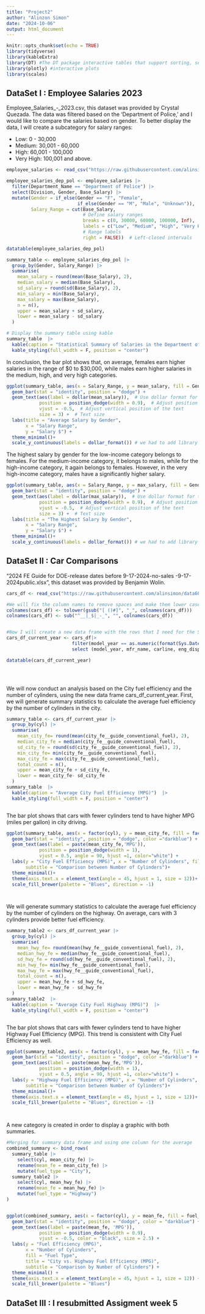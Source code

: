 ---
title: "Project2"
author: "Alinzon Simon"
date: "2024-10-06"
output: html_document
---

```{r setup, include=FALSE}
knitr::opts_chunk$set(echo = TRUE)
library(tidyverse)
library(kableExtra)
library(DT) #The DT package interactive tables that support sorting, searching, and pagination
library(plotly) #interactive plots 
library(scales)
```

## DataSet I : Employee Salaries 2023

Employee_Salaries_-_2023.csv, this dataset was provided by Crystal Quezada.
The data was filtered based on the 'Department of Police,' and I would like to compare the salaries based on gender. To better display the data, I will create a subcategory for salary ranges:

* Low: 0 - 30,000\n
* Medium: 30,001 - 60,000\n
* High: 60,001 - 100,000\n
* Very High: 100,001 and above.


```{r load_data, echo=TRUE}

employee_salaries <- read_csv("https://raw.githubusercontent.com/alinsimon/data607/refs/heads/main/Employee_Salaries_-_2023.csv",show_col_types = FALSE)

employee_salaries_dep_pol <- employee_salaries |>
  filter(Department_Name == "Department of Police") |>
  select(Division, Gender, Base_Salary) |>
  mutate(Gender = if_else(Gender == "F", "Female", 
                          if_else(Gender == "M", "Male", "Unknown")),
         Salary_Range = cut(Base_Salary, 
                            # Define salary ranges
                            breaks = c(0, 30000, 60000, 100000, Inf),  
                            labels = c("Low", "Medium", "High", "Very High"),  
                            # Range labels
                            right = FALSE))  # Left-closed intervals

datatable(employee_salaries_dep_pol)

```
```{r summary-salaries, echo=TRUE}


summary_table <- employee_salaries_dep_pol |>
  group_by(Gender, Salary_Range) |>
  summarise(
    mean_salary = round(mean(Base_Salary), 2),
    median_salary = median(Base_Salary),
    sd_salary = round(sd(Base_Salary), 2),
    min_salary = min(Base_Salary),
    max_salary = max(Base_Salary),
    n = n(),
    upper = mean_salary + sd_salary,
    lower = mean_salary - sd_salary
  )

# Display the summary table using kable
summary_table  |>
  kable(caption = "Statistical Summary of Salaries in the Department of Police ")  |>
  kable_styling(full_width = F, position = "center")


```


In conclusion, the bar plot shows that, on average, females earn higher salaries in the range of $0 to $30,000, while males earn higher salaries in the medium, high, and very high categories.

```{r summary-salaries-plot, echo=TRUE}

ggplot(summary_table, aes(x = Salary_Range, y = mean_salary, fill = Gender)) +
  geom_bar(stat = "identity", position = "dodge") +
  geom_text(aes(label = dollar(mean_salary)),  # Use dollar format for the labels
            position = position_dodge(width = 0.9),  # Adjust position to align with bars
            vjust = -0.5,  # Adjust vertical position of the text
            size = 3) +  # Text size
  labs(title = "Average Salary by Gender",
       x = "Salary Range",
       y = "Salary $") +
  theme_minimal()+
  scale_y_continuous(labels = dollar_format()) # we had to add library scales
```

The highest salary by gender for the low-income category belongs to females. For the medium-income category, it belongs to males, while for the high-income category, it again belongs to females. However, in the very high-income category, males have a significantly higher salary.

```{r summary-salaries-plot2, echo=TRUE}

ggplot(summary_table, aes(x = Salary_Range, y = max_salary, fill = Gender)) +
  geom_bar(stat = "identity", position = "dodge") +
  geom_text(aes(label = dollar(max_salary)),  # Use dollar format for the labels
            position = position_dodge(width = 0.9),  # Adjust position to align with bars
            vjust = -0.5,  # Adjust vertical position of the text
            size = 3) +  # Text size
  labs(title = "The Highest Salary by Gender",
       x = "Salary Range",
       y = "Salary $") +
  theme_minimal()+
  scale_y_continuous(labels = dollar_format()) # we had to add library scales
```

## DataSet II : Car Comparisons
"2024 FE Guide for DOE-release dates before 9-17-2024-no-sales -9-17-2024public.xlsx", this dataset was provided by Benjamin Wolin.

```{r load_data2, echo=TRUE, message=FALSE, warning=FALSE}

cars_df <- read_csv("https://raw.githubusercontent.com/alinsimon/data607/refs/heads/main/2024%20FE%20Guide%20for%20DOE-release%20dates%20before%209-17-2024-no-sales%20-9-17-2024public.csv",show_col_types = FALSE)

#We will fix the column names to remove spaces and make them lower case
colnames(cars_df) <- tolower(gsub("[ ()#]", "_", colnames(cars_df)))
colnames(cars_df) <- sub("^__|_$|_-_", "", colnames(cars_df))


#Now I will create a new data frame with the rows that I need for the Search
cars_df_current_year <- cars_df|>
                        filter(model_year == as.numeric(format(Sys.Date(), "%Y"))) |>
                        select (model_year, mfr_name, carline, eng_displ, cyl, transmission, city_fe__guide_conventional_fuel, hwy_fe__guide_conventional_fuel)

datatable(cars_df_current_year)


  
```

We will now conduct an analysis based on the City fuel efficiency and the number of cylinders, using the new data frame cars_df_current_year. First, we will generate summary statistics to calculate the average fuel efficiency by the number of cylinders in the city.

```{r City_fuel_efficiency, echo=TRUE}

summary_table <- cars_df_current_year |>
  group_by(cyl) |>
  summarise(
    mean_city_fe= round(mean(city_fe__guide_conventional_fuel), 2),
    median_city_fe = median(city_fe__guide_conventional_fuel),
    sd_city_fe = round(sd(city_fe__guide_conventional_fuel), 2),
    min_city_fe= min(city_fe__guide_conventional_fuel),
    max_city_fe = max(city_fe__guide_conventional_fuel),
    total_count = n(),
    upper = mean_city_fe + sd_city_fe,
    lower = mean_city_fe- sd_city_fe
  )
summary_table  |>
  kable(caption = "Average City Fuel Efficiency (MPG)")  |>
  kable_styling(full_width = F, position = "center")



```

The bar plot shows that cars with fewer cylinders tend to have higher MPG (miles per gallon) in city driving.

```{r City_fuel_efficiency_plot, echo=TRUE}


ggplot(summary_table, aes(x = factor(cyl), y = mean_city_fe, fill = factor(cyl))) +
  geom_bar(stat = "identity", position = "dodge", color ="darkblue") +
  geom_text(aes(label = paste(mean_city_fe,'MPG')), 
            position = position_dodge(width = 1), 
            vjust = 0.5, angle = 90, hjust =1, color="white") +
  labs(y = "City Fuel Efficiency (MPG)", x = "Number of Cylinders", fill = "Cylinder",title = "Average City Fuel Efficiency (MPG)",
       subtitle = "Comparison between Number of Cylinders")+
  theme_minimal()+
  theme(axis.text.x = element_text(angle = 45, hjust = 1, size = 12))+
  scale_fill_brewer(palette = "Blues", direction = -1)




```
 
 We will generate summary statistics to calculate the average fuel efficiency by the number of cylinders on the highway. On average, cars with 3 cylinders provide better fuel efficiency.

```{r hw_fuel_efficiency, echo=TRUE}

summary_table2 <- cars_df_current_year |>
  group_by(cyl) |>
  summarise(
    mean_hwy_fe= round(mean(hwy_fe__guide_conventional_fuel), 2),
    median_hwy_fe = median(hwy_fe__guide_conventional_fuel),
    sd_hwy_fe = round(sd(hwy_fe__guide_conventional_fuel), 2),
    min_hwy_fe= min(hwy_fe__guide_conventional_fuel),
    max_hwy_fe = max(hwy_fe__guide_conventional_fuel),
    total_count = n(),
    upper = mean_hwy_fe + sd_hwy_fe,
    lower = mean_hwy_fe - sd_hwy_fe
  )
summary_table2  |>
  kable(caption = "Average City Fuel Highway (MPG)")  |>
  kable_styling(full_width = F, position = "center")



```

The bar plot shows that cars with fewer cylinders tend to have higher Highway Fuel Efficiency (MPG). This trend is consistent with City Fuel Efficiency as well.

```{r hwy_fuel_efficiency_plot, echo=TRUE}


ggplot(summary_table2, aes(x = factor(cyl), y = mean_hwy_fe, fill = factor(cyl))) +
  geom_bar(stat = "identity", position = "dodge", color ="darkblue") +
  geom_text(aes(label = paste(mean_hwy_fe,'MPG')), 
            position = position_dodge(width = 1), 
            vjust = 0.5, angle = 90, hjust =1, color="white") +
  labs(y = "Highway Fuel Efficiency (MPG)", x = "Number of Cylinders", fill = "Cylinder",title = "Average Highway Fuel Efficiency (MPG)",
       subtitle = "Comparison between Number of Cylinders")+
  theme_minimal()+
  theme(axis.text.x = element_text(angle = 45, hjust = 1, size = 12))+
  scale_fill_brewer(palette = "Blues", direction = -1)




```

A new category is created in order to display a graphic with both summaries.
```{r combined_summaries}
#Merging for summary data frame and using one column for the average
combined_summary <- bind_rows(
  summary_table |> 
    select(cyl, mean_city_fe) |> 
    rename(mean_fe = mean_city_fe) |>
    mutate(fuel_type = "City"),
  summary_table2 |>
    select(cyl, mean_hwy_fe) |>
    rename(mean_fe = mean_hwy_fe) |>
    mutate(fuel_type = "Highway")
)


ggplot(combined_summary, aes(x = factor(cyl), y = mean_fe, fill = fuel_type)) +
  geom_bar(stat = "identity", position = "dodge", color = "darkblue") +
  geom_text(aes(label = paste(mean_fe, 'MPG')), 
            position = position_dodge(width = 0.9), 
            vjust = -0.5, color = "black", size = 2.5) +
  labs(y = "Fuel Efficiency (MPG)", 
       x = "Number of Cylinders", 
       fill = "Fuel Type", 
       title = "City vs. Highway Fuel Efficiency (MPG)", 
       subtitle = "Comparison by Number of Cylinders") +
  theme_minimal() +
  theme(axis.text.x = element_text(angle = 45, hjust = 1, size = 12)) +
  scale_fill_brewer(palette = "Blues")

```

## DataSet III : I resubmitted Assigment week 5